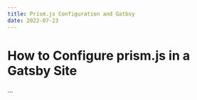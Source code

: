 ---
title: Prism.js Configuration and Gatbsy
date: 2022-07-23
---

# How to Configure prism.js in a Gatsby Site

...
